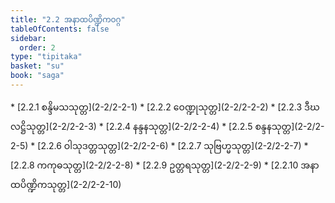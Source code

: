 ```yaml
---
title: "2.2 အနာထပိဏ္ဍိကဝဂ္ဂ"
tableOfContents: false
sidebar:
  order: 2
type: "tipitaka"
basket: "su"
book: "saga"
---
```



<DynamicBreadcrumb />



<TableOfContents book="saga" section="2.2">
* [2.2.1 စန္ဒိမသသုတ္တ](2-2/2-2-1)
* [2.2.2 ဝေဏ္ဍုသုတ္တ](2-2/2-2-2)
* [2.2.3 ဒီဃလဋ္ဌိသုတ္တ](2-2/2-2-3)
* [2.2.4 နန္ဒနသုတ္တ](2-2/2-2-4)
* [2.2.5 စန္ဒနသုတ္တ](2-2/2-2-5)
* [2.2.6 ဝါသုဒတ္တသုတ္တ](2-2/2-2-6)
* [2.2.7 သုဗြဟ္မသုတ္တ](2-2/2-2-7)
* [2.2.8 ကကုဓသုတ္တ](2-2/2-2-8)
* [2.2.9 ဥတ္တရသုတ္တ](2-2/2-2-9)
* [2.2.10 အနာထပိဏ္ဍိကသုတ္တ](2-2/2-2-10)
</TableOfContents>